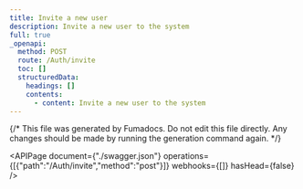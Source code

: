 ```yaml
---
title: Invite a new user
description: Invite a new user to the system
full: true
_openapi:
  method: POST
  route: /Auth/invite
  toc: []
  structuredData:
    headings: []
    contents:
      - content: Invite a new user to the system
---
```


{/* This file was generated by Fumadocs.
Do not edit this file directly. Any changes should be made by running the generation command again. */}

<APIPage document={"./swagger.json"} operations={[{"path":"/Auth/invite","method":"post"}]} webhooks={[]} hasHead={false} />